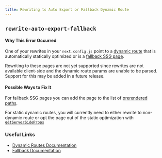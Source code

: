 ```yaml
---
title: Rewriting to Auto Export or Fallback Dynamic Route
---
```


## `rewrite-auto-export-fallback`

#### Why This Error Occurred

One of your rewrites in your `next.config.js` point to a [dynamic route](/docs/pages/building-your-application/routing/dynamic-routes) that is automatically statically optimized or is a [fallback SSG page](/docs/basic-features/data-fetching#the-fallback-key-required).

Rewriting to these pages are not yet supported since rewrites are not available client-side and the dynamic route params are unable to be parsed. Support for this may be added in a future release.

#### Possible Ways to Fix It

For fallback SSG pages you can add the page to the list of [prerendered paths](/docs/basic-features/data-fetching#the-paths-key-required).

For static dynamic routes, you will currently need to either rewrite to non-dynamic route or opt the page out of the static optimization with [`getServerSideProps`](/docs/basic-features/data-fetching/get-server-side-props.md)

### Useful Links

- [Dynamic Routes Documentation](/docs/pages/building-your-application/routing/dynamic-routes)
- [Fallback Documentation](/docs/basic-features/data-fetching#the-fallback-key-required)
